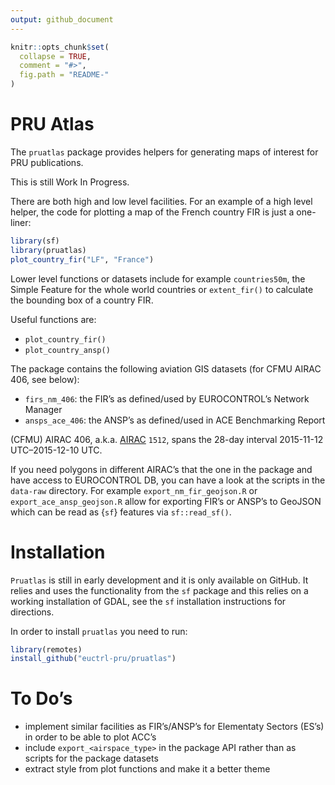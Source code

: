 ```yaml
---
output: github_document
---
```


<!-- README.md is generated from README.Rmd. Please edit that file -->

```r
knitr::opts_chunk$set(
  collapse = TRUE,
  comment = "#>",
  fig.path = "README-"
)
```

# PRU Atlas

The `pruatlas` package provides helpers for generating maps of interest for PRU publications.

This is still Work In Progress.

There are both high and low level facilities.
For an example of a high level helper, the code for plotting a map of the
French country FIR is just a one-liner:

```r
library(sf)
library(pruatlas)
plot_country_fir("LF", "France")
```

Lower level functions or datasets include for example `countries50m`, the Simple Feature
for the whole world countries or `extent_fir()` to calculate the bounding box of
a country FIR.

Useful functions are:

* `plot_country_fir()`
* `plot_country_ansp()`

The package contains the following aviation GIS datasets (for CFMU AIRAC 406, see below):

* `firs_nm_406`: the FIR's as defined/used by EUROCONTROL's Network Manager
* `ansps_ace_406`: the ANSP's as defined/used in ACE Benchmarking Report

(CFMU) AIRAC 406, a.k.a. [AIRAC](https://ansperformance.eu/acronym/airac/) `1512`,
spans the 28-day interval 2015-11-12 UTC--2015-12-10 UTC.

If you need polygons in different AIRAC's that the one in the package and have access
to EUROCONTROL DB, you can have a look at the scripts in the `data-raw` directory. 
For example `export_nm_fir_geojson.R` or `export_ace_ansp_geojson.R` allow for
exporting FIR's or ANSP's to GeoJSON which can be read as {`sf`} features
via `sf::read_sf()`.


# Installation

`Pruatlas` is still in early development and it is only available on GitHub.
It relies and uses the functionality from the `sf` package and this relies
on a working installation of GDAL, see the `sf` installation instructions
for directions.

In order to install `pruatlas` you need to run:

```r
library(remotes)
install_github("euctrl-pru/pruatlas")
```

# To Do's

* implement similar facilities as FIR's/ANSP's for Elementaty Sectors (ES's)
  in order to be able to plot ACC's
* include `export_<airspace_type>` in the package API rather than as scripts for the package
  datasets
* extract style from plot functions and make it a better theme
